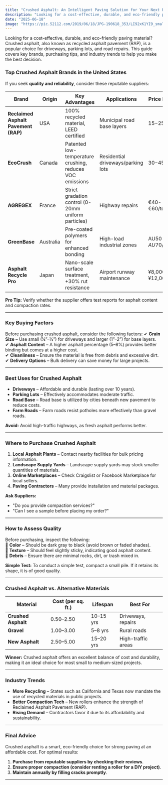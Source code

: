 ```yaml
---
title: "Crushed Asphalt: An Intelligent Paving Solution for Your Next Project"
description: "Looking for a cost-effective, durable, and eco-friendly paving material? Crushed asphalt, also known as recycled asphalt pavement (RAP), is a popular choice for driveways, parking lots, and road repairs. This guide covers key brands, purchasing tips, and industry trends to help you make the best decision."
date: "2025-06-18"
image: "https://pic.52112.com/2019/06/18/JPG-190618_353/LI92xK1YI9_small.jpg"
---
```


Looking for a cost-effective, durable, and eco-friendly paving material? Crushed asphalt, also known as recycled asphalt pavement (RAP), is a popular choice for driveways, parking lots, and road repairs. This guide covers key brands, purchasing tips, and industry trends to help you make the best decision.

### **Top Crushed Asphalt Brands in the United States**

If you seek **quality and reliability**, consider these reputable suppliers:

| **Brand**                            | **Origin** | **Key Advantages**                                       | **Applications**                   | **Price Range**    |
| ------------------------------------ | ---------- | -------------------------------------------------------- | ---------------------------------- | ------------------ |
| **Reclaimed Asphalt Pavement (RAP)** | USA        | 100% recycled material, LEED certified                   | Municipal road base layers         | $15-$25/ton        |
| **EcoCrush**                         | Canada     | Patented low-temperature crushing, reduces VOC emissions | Residential driveways/parking lots | $30-$45/ton        |
| **AGREGEX**                          | France     | Strict gradation control (0-20mm uniform particles)      | Highway repairs                    | €40-€60/ton        |
| **GreenBase**                        | Australia  | Pre-coated polymers for enhanced bonding                 | High-load industrial zones         | AU$50-AU$70/ton    |
| **Asphalt Recycle Pro**              | Japan      | Nano-scale surface treatment, +30% rut resistance        | Airport runway maintenance         | ¥8,000-¥12,000/ton |

**Pro Tip:** Verify whether the supplier offers test reports for asphalt content and compaction rates.

---

### **Key Buying Factors**

Before purchasing crushed asphalt, consider the following factors:
✔ **Grain Size** – Use small (¼”–½”) for driveways and larger (1”–2”) for base layers.  
✔ **Asphalt Content** – A higher asphalt percentage (5–8%) provides better binding but comes at a higher cost.  
✔ **Cleanliness** – Ensure the material is free from debris and excessive dirt.  
✔ **Delivery Options** – Bulk delivery can save money for large projects.

---

### **Best Uses for Crushed Asphalt**

- **Driveways** – Affordable and durable (lasting over 10 years).
- **Parking Lots** – Effectively accommodates moderate traffic.
- **Road Base** – Road base is utilized by cities beneath new pavement to reduce costs.
- **Farm Roads** – Farm roads resist potholes more effectively than gravel roads.

**Avoid:** Avoid high-traffic highways, as fresh asphalt performs better.

---

### **Where to Purchase Crushed Asphalt**

1. **Local Asphalt Plants** – Contact nearby facilities for bulk pricing information.
2. **Landscape Supply Yards** – Landscape supply yards may stock smaller quantities of materials.
3. **Online Marketplaces** – Check Craigslist or Facebook Marketplace for local sellers.
4. **Paving Contractors** – Many provide installation and material packages.

**Ask Suppliers:**

- "Do you provide compaction services?"
- "Can I see a sample before placing my order?"

---

### **How to Assess Quality**

Before purchasing, inspect the following:  
🔹 **Color** – Should be dark gray to black (avoid brown or faded shades).  
🔹 **Texture** – Should feel slightly sticky, indicating good asphalt content.  
🔹 **Debris** – Ensure there are minimal rocks, dirt, or trash mixed in.

**Simple Test:** To conduct a simple test, compact a small pile. If it retains its shape, it is of good quality.

---

### **Crushed Asphalt vs. Alternative Materials**

| Material            | Cost (per sq. ft.) | Lifespan  | Best For           |
| ------------------- | ------------------ | --------- | ------------------ |
| **Crushed Asphalt** | $0.50–$2.50        | 10–15 yrs | Driveways, repairs |
| **Gravel**          | $1.00–$3.00        | 5–8 yrs   | Rural roads        |
| **New Asphalt**     | $2.50–$5.00        | 15–20 yrs | High-traffic areas |

**Winner:** Crushed asphalt offers an excellent balance of cost and durability, making it an ideal choice for most small to medium-sized projects.

---

### **Industry Trends**

- **More Recycling** – States such as California and Texas now mandate the use of recycled materials in public projects.
- **Better Compaction Tech** – New rollers enhance the strength of Reclaimed Asphalt Pavement (RAP).
- **Rising Demand** – Contractors favor it due to its affordability and sustainability.

---

### **Final Advice**

Crushed asphalt is a smart, eco-friendly choice for strong paving at an affordable cost. For optimal results:

1. **Purchase from reputable suppliers by checking their reviews**.
2. **Ensure proper compaction (consider renting a roller for a DIY project)**.
3. **Maintain annually by filling cracks promptly**.

---
